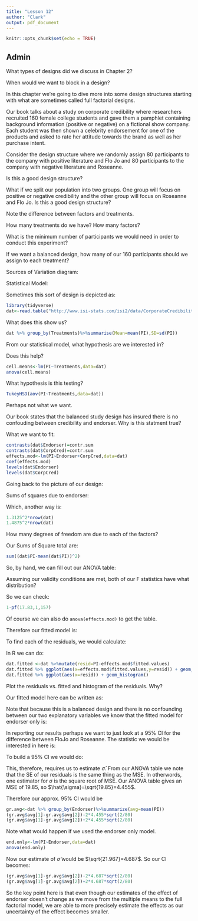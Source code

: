 ---
title: "Lesson 12"
author: "Clark"
output: pdf_document
---

```{r setup, include=FALSE}
knitr::opts_chunk$set(echo = TRUE)
```

## Admin

What types of designs did we discuss in Chapter 2?

\vspace{.5in}

When would we want to block in a design?

\vspace{.5in}

In this chapter we're going to dive more into some design structures starting with what are sometimes called full factorial designs.  

Our book talks about a study on corporate credibility where researchers recruited 160 female college students and gave them a pamphlet containing background information (positive or negative) on a fictional show company.  Each student was then shown a celebrity endorsement for one of the products and asked to rate her attitude towards the brand as well as her purchase intent.

Consider the design structure where we randomly assign 80 participants to the company with positive literature and Flo Jo and 80 participants to the company with negative literature and Roseanne.

Is this a good design structure?

\vspace{.5in}

What if we split our population into two groups.  One group will focus on positive or negative credibility and the other group will focus on Roseanne and Flo Jo.  Is this a good design structure?

\vspace{.5in}

Note the difference between factors and treatments.

\vspace{.5in}

How many treatments do we have?  How many factors?

\vspace{.5in}

What is the minimum number of participants we would need in order to conduct this experiment?

\vspace{.5in}

If we want a balanced design, how many of our 160 participants should we assign to each treatment?

\vspace{.5in}

Sources of Variation diagram:

\vspace{1.in}

Statistical Model:

\vspace{1.in}

Sometimes this sort of design is depicted as:

\vspace{1.in}

```{r,warning=FALSE,message=FALSE}
library(tidyverse)
dat<-read.table("http://www.isi-stats.com/isi2/data/CorporateCredibility.txt",header=T)
```

What does this show us?

```{r}
dat %>% group_by(Treatments)%>%summarise(Mean=mean(PI),SD=sd(PI))
```

From our statistical model, what hypothesis are we interested in?

\vspace{1.in}

Does this help?

```{r}
cell.means<-lm(PI~Treatments,data=dat)
anova(cell.means)
```
What hypothesis is this testing?

\vspace{.5in}
```{r}
TukeyHSD(aov(PI~Treatments,data=dat))
```

Perhaps not what we want.

Our book states that the balanced study design has insured there is no confouding between credibility and endorser.  Why is this statment true?

\vspace{.5in}

What we want to fit:

```{r}
contrasts(dat$Endorser)=contr.sum
contrasts(dat$CorpCred)=contr.sum
effects.mod<-lm(PI~Endorser+CorpCred,data=dat)
coef(effects.mod)
levels(dat$Endorser)
levels(dat$CorpCred)
```

Going back to the picture of our design:

\vspace{1.in}

Sums of squares due to endorser:

\vspace{1.in}

Which, another way is:

```{r}
1.3125^2*nrow(dat)
1.4875^2*nrow(dat)
```
How many degrees of freedom are due to each of the factors?

Our Sums of Square total are:
```{r}
sum((dat$PI-mean(dat$PI))^2)
```
So, by hand, we can fill out our ANOVA table:

\vspace{2.in}

Assuming our validity conditions are met, both of our F statistics have what distribution?

\vspace{.5in}

So we can check:

```{r}
1-pf(17.83,1,157)
```

Of course we can also do `anova(effects.mod)` to get the table.

Therefore our fitted model is:

\vspace{.5in}

To find each of the residuals, we would calculate:

\vspace{.5in}

In R we can do:
```{r}
dat.fitted <-dat %>%mutate(resid=PI-effects.mod$fitted.values)
dat.fitted %>% ggplot(aes(x=effects.mod$fitted.values,y=resid)) + geom_point()
dat.fitted %>% ggplot(aes(x=resid)) + geom_histogram()
```

Plot the residuals vs. fitted and histogram of the residuals.  Why?

\vspace{.5in}

Our fitted model here can be written as:


\vspace{1.in}

Note that because this is a balanced design and there is no confounding between our two explanatory variables we know that the fitted model for endorser only is:

\vspace{1.in}

In reporting our results perhaps we want to just look at a 95\% CI for the difference between FloJo and Roseanne.  The statistic we would be interested in here is:


\vspace{1.in}

To build a 95\% CI we would do:

\vspace{1.in}

This, therefore, requires us to estimate $\hat{\sigma}$.  From our ANOVA table we note that the SE of our residuals is the same thing as the MSE.  In otherwords, one estimator for $\sigma$ is the square root of MSE.  Our ANOVA table gives an MSE of 19.85, so $\hat{\sigma}=\sqrt{19.85}=4.455$.  

Therefore our approx. 95\% CI would be 

```{r}
gr.avg<-dat %>% group_by(Endorser)%>%summarize(avg=mean(PI))
(gr.avg$avg[1]-gr.avg$avg[2])-2*4.455*sqrt(2/80)
(gr.avg$avg[1]-gr.avg$avg[2])+2*4.455*sqrt(2/80)
```

Note what would happen if we used the endorser only model.  

```{r}
end.only<-lm(PI~Endorser,data=dat)
anova(end.only)
```

Now our estimate of $\hat{\sigma}$ would be $\sqrt{21.967}=4.687$.  So our CI becomes:

```{r}
(gr.avg$avg[1]-gr.avg$avg[2])-2*4.687*sqrt(2/80)
(gr.avg$avg[1]-gr.avg$avg[2])+2*4.687*sqrt(2/80)
```

So the key point  here is that even though our estimates of the effect of endorser doesn't change as we move from the multiple means to the full factorial model, we are able to more precisely estimate the effects as our uncertainty of the effect becomes smaller. 